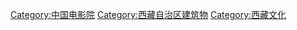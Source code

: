 [[Category:中国电影院|Category:中国电影院]]
[[Category:西藏自治区建筑物|Category:西藏自治区建筑物]]
[[Category:西藏文化|Category:西藏文化]]